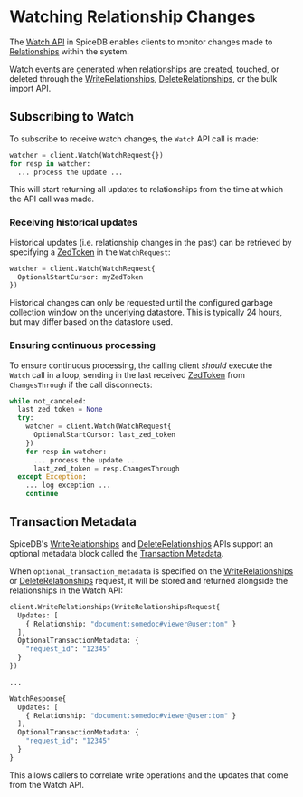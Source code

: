 
# Watching Relationship Changes

The [Watch API] in SpiceDB enables clients to monitor changes made to [Relationships] within the system.

Watch events are generated when relationships are created, touched, or deleted through the [WriteRelationships], [DeleteRelationships], or the bulk import API.

[Watch API]: https://buf.build/authzed/api/docs/main:authzed.api.v1#authzed.api.v1.WatchService
[Relationships]: relationships
[WriteRelationships]: https://buf.build/authzed/api/docs/main:authzed.api.v1#authzed.api.v1.PermissionsService.WriteRelationships
[DeleteRelationships]: https://buf.build/authzed/api/docs/main:authzed.api.v1#authzed.api.v1.PermissionsService.DeleteRelationships

## Subscribing to Watch

To subscribe to receive watch changes, the `Watch` API call is made:

```py
watcher = client.Watch(WatchRequest{})
for resp in watcher:
  ... process the update ...
```

This will start returning all updates to relationships from the time at which the API call was made.

### Receiving historical updates

Historical updates (i.e. relationship changes in the past) can be retrieved by specifying a [ZedToken] in the `WatchRequest`:

[ZedToken]: consistency#zedtokens

```py
watcher = client.Watch(WatchRequest{
  OptionalStartCursor: myZedToken
})
```

<Callout type="info">
  Historical changes can only be requested until the configured garbage
  collection window on the underlying datastore. This is typically 24 hours, but
  may differ based on the datastore used.
</Callout>

### Ensuring continuous processing

To ensure continuous processing, the calling client _should_ execute the `Watch` call in a loop, sending in the last received [ZedToken] from `ChangesThrough` if the call disconnects:

```py
while not_canceled:
  last_zed_token = None
  try:
    watcher = client.Watch(WatchRequest{
      OptionalStartCursor: last_zed_token
    })
    for resp in watcher:
      ... process the update ...
      last_zed_token = resp.ChangesThrough
  except Exception:
    ... log exception ...
    continue
```

## Transaction Metadata

SpiceDB's [WriteRelationships] and [DeleteRelationships] APIs support an optional metadata block called the [Transaction Metadata].

When `optional_transaction_metadata` is specified on the [WriteRelationships] or [DeleteRelationships] request, it will be stored and returned alongside the relationships in the Watch API:

```py
client.WriteRelationships(WriteRelationshipsRequest{
  Updates: [
    { Relationship: "document:somedoc#viewer@user:tom" }
  ],
  OptionalTransactionMetadata: {
    "request_id": "12345"
  }
})

...

WatchResponse{
  Updates: [
    { Relationship: "document:somedoc#viewer@user:tom" }
  ],
  OptionalTransactionMetadata: {
    "request_id": "12345"
  }
}

```

This allows callers to correlate write operations and the updates that come from the Watch API.

[Transaction Metadata]: https://buf.build/authzed/api/docs/main:authzed.api.v1#authzed.api.v1.WriteRelationshipsRequest

